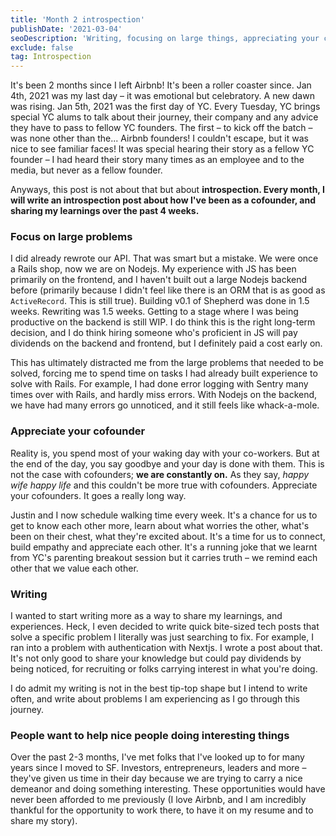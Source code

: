 ```yaml
---
title: 'Month 2 introspection'
publishDate: '2021-03-04'
seoDescription: 'Writing, focusing on large things, appreciating your cofounder'
exclude: false
tag: Introspection
---
```


It's been 2 months since I left Airbnb! It's been a roller coaster since. Jan 4th, 2021 was my last day – it was emotional but celebratory. A new dawn was rising. Jan 5th, 2021 was the first day of YC. Every Tuesday, YC brings special YC alums to talk about their journey, their company and any advice they have to pass to fellow YC founders. The first – to kick off the batch – was none other than the... Airbnb founders! I couldn't escape, but it was nice to see familiar faces! It was special hearing their story as a fellow YC founder – I had heard their story many times as an employee and to the media, but never as a fellow founder.

Anyways, this post is not about that but about **introspection. Every month, I will write an introspection post about how I've been as a cofounder, and sharing my learnings over the past 4 weeks.**

### Focus on large problems

I did already rewrote our API. That was smart but a mistake. We were once a Rails shop, now we are on Nodejs. My experience with JS has been primarily on the frontend, and I haven't built out a large Nodejs backend before (primarily because I didn't feel like there is an ORM that is as good as `ActiveRecord`. This is still true). Building v0.1 of Shepherd was done in 1.5 weeks. Rewriting was 1.5 weeks. Getting to a stage where I was being productive on the backend is still WIP. I do think this is the right long-term decision, and I do think hiring someone who's proficient in JS will pay dividends on the backend and frontend, but I definitely paid a cost early on.

This has ultimately distracted me from the large problems that needed to be solved, forcing me to spend time on tasks I had already built experience to solve with Rails. For example, I had done error logging with Sentry many times over with Rails, and hardly miss errors. With Nodejs on the backend, we have had many errors go unnoticed, and it still feels like whack-a-mole.

### Appreciate your cofounder

Reality is, you spend most of your waking day with your co-workers. But at the end of the day, you say goodbye and your day is done with them. This is not the case with cofounders; **we are constantly on.** As they say, _happy wife happy life_ and this couldn't be more true with cofounders. Appreciate your cofounders. It goes a really long way.

Justin and I now schedule walking time every week. It's a chance for us to get to know each other more, learn about what worries the other, what's been on their chest, what they're excited about. It's a time for us to connect, build empathy and appreciate each other. It's a running joke that we learnt from YC's parenting breakout session but it carries truth – we remind each other that we value each other.

### Writing

I wanted to start writing more as a way to share my learnings, and experiences. Heck, I even decided to write quick bite-sized tech posts that solve a specific problem I literally was just searching to fix. For example, I ran into a problem with authentication with Nextjs. I wrote a post about that. It's not only good to share your knowledge but could pay dividends by being noticed, for recruiting or folks carrying interest in what you're doing.

I do admit my writing is not in the best tip-top shape but I intend to write often, and write about problems I am experiencing as I go through this journey.

### People want to help nice people doing interesting things

Over the past 2-3 months, I've met folks that I've looked up to for many years since I moved to SF. Investors, entrepreneurs, leaders and more – they've given us time in their day because we are trying to carry a nice demeanor and doing something interesting. These opportunities would have never been afforded to me previously (I love Airbnb, and I am incredibly thankful for the opportunity to work there, to have it on my resume and to share my story).
